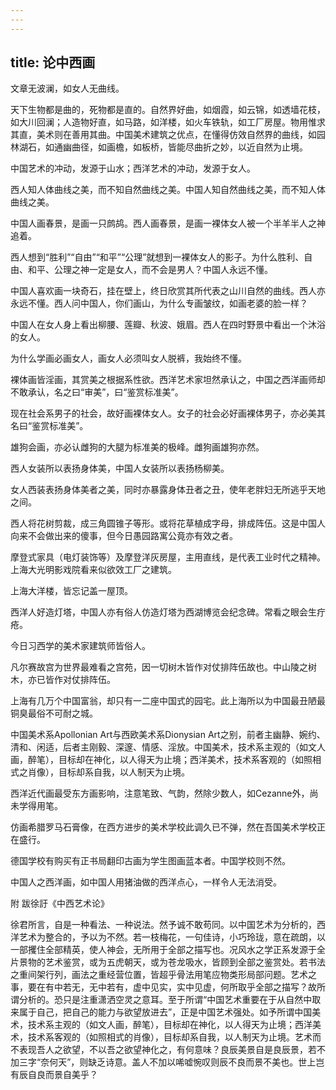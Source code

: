 ```yaml
---
---
---
```

title: 论中西画
---




文章无波澜，如女人无曲线。

天下生物都是曲的，死物都是直的。自然界好曲，如烟霞，如云锦，如透墙花枝，如大川回澜；人造物好直，如马路，如洋楼，如火车铁轨，如工厂房屋。物用惟求其直，美术则在善用其曲。中国美术建筑之优点，在懂得仿效自然界的曲线，如园林湖石，如通幽曲径，如画檐，如板桥，皆能尽曲折之妙，以近自然为止境。

中国艺术的冲动，发源于山水；西洋艺术的冲动，发源于女人。

西人知人体曲线之美，而不知自然曲线之美。中国人知自然曲线之美，而不知人体曲线之美。

中国人画春景，是画一只鹧鸪。西人画春景，是画一裸体女人被一个半羊半人之神追着。

西人想到“胜利”“自由”“和平”“公理”就想到一裸体女人的影子。为什么胜利、自由、和平、公理之神一定是女人，而不会是男人？中国人永远不懂。

中国人喜欢画一块奇石，挂在壁上，终日欣赏其所代表之山川自然的曲线。西人亦永远不懂。西人问中国人，你们画山，为什么专画皱纹，如画老婆的脸一样？

中国人在女人身上看出柳腰、莲瓣、秋波、娥眉。西人在四时野景中看出一个沐浴的女人。

为什么学画必画女人，画女人必须叫女人脱裤，我始终不懂。

裸体画皆淫画，其赏美之根据系性欲。西洋艺术家坦然承认之，中国之西洋画师却不敢承认，名之曰“审美”，曰“鉴赏标准美”。

现在社会系男子的社会，故好画裸体女人。女子的社会必好画裸体男子，亦必美其名曰“鉴赏标准美”。

雄狗会画，亦必认雌狗的大腿为标准美的极峰。雌狗画雄狗亦然。

西人女装所以表扬身体美，中国人女装所以表扬杨柳美。

女人西装表扬身体美者之美，同时亦暴露身体丑者之丑，使年老胖妇无所逃乎天地之间。

西人将花树剪裁，成三角圆锥子等形。或将花草植成字母，排成阵伍。这是中国人向来不会做出来的傻事，但今日愚园路寓公竟亦有效之者。

摩登式家具（电灯装饰等）及摩登洋灰房屋，主用直线，是代表工业时代之精神。上海大光明影戏院看来似欲效工厂之建筑。

上海大洋楼，皆忘记盖一屋顶。

西洋人好造灯塔，中国人亦有俗人仿造灯塔为西湖博览会纪念碑。常看之眼会生疔疮。

今日习西学的美术家建筑师皆俗人。

凡尔赛故宫为世界最难看之宫苑，因一切树木皆作对仗排阵伍故也。中山陵之树木，亦已皆作对仗排阵伍。

上海有几万个中国富翁，却只有一二座中国式的园宅。此上海所以为中国最丑陋最铜臭最俗不可耐之城。

中国美术系Apollonian Art与西欧美术系Dionysian Art之别，前者主幽静、婉约、清和、闲适，后者主刚毅、深邃、情感、淫放。中国美术，技术系主观的（如文人画，醉笔），目标却在神化，以人得天为止境；西洋美术，技术系客观的（如照相式之肖像），目标却系自我，以人制天为止境。

西洋近代画最受东方画影响，注意笔致、气韵，然除少数人，如Cezanne外，尚未学得用笔。

仿画希腊罗马石膏像，在西方进步的美术学校此调久已不弹，然在吾国美术学校正在盛行。

德国学校有购买有正书局翻印古画为学生图画蓝本者。中国学校则不然。

中国人之西洋画，如中国人用猪油做的西洋点心，一样令人无法消受。

附 跋徐訏《中西艺术论》

徐君所言，自是一种看法、一种说法。然予诚不敢苟同。以中国艺术为分析的，西洋艺术为整合的，予以为不然。若一枝梅花，一句佳诗，小巧玲珑，意在疏朗，以一部攫住全部精英，使人神会，无所用于全部之描写也。况风水之学正系发源于全片景物的艺术鉴赏，或为五虎朝天，或为苍龙吸水，皆顾到全部之鉴赏处。若书法之重间架行列，画法之重经营位置，皆超乎骨法用笔应物类形局部问题。艺术之事，要在有中若无，无中若有，虚中见实，实中见虚，何所取乎全部之描写？故所谓分析的。恐只是注重潇洒空灵之意耳。至于所谓“中国艺术重要在于从自然中取来属于自己，把自己的能力与欲望放进去”，正是中国艺术强处。如予所谓中国美术，技术系主观的（如文人画，醉笔），目标却在神化，以人得天为止境；西洋美术，技术系客观的（如照相式的肖像），目标却系自我，以人制天为止境。艺术而不表现吾人之欲望，不以吾之欲望神化之，有何意味？良辰美景自是良辰景，若不加三字“奈何天”，则缺乏诗意。盖人不加以唏嘘惋叹则辰不良而景不美也。世上岂有辰自良而景自美乎？